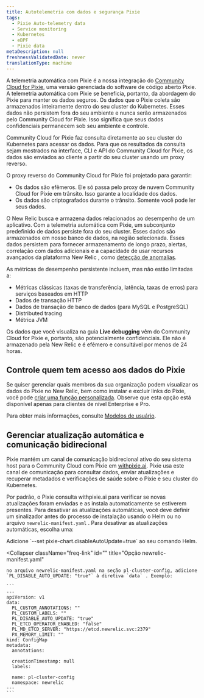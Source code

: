 ```yaml
---
title: Autotelemetria com dados e segurança Pixie
tags:
  - Pixie Auto-telemetry data
  - Service monitoring
  - Kubernetes
  - eBPF
  - Pixie data
metaDescription: null
freshnessValidatedDate: never
translationType: machine
---
```


A telemetria automática com Pixie é a nossa integração do [Community Cloud for Pixie](https://docs.px.dev/installing-pixie/install-guides/community-cloud-for-pixie/), uma versão gerenciada do software de código aberto Pixie. A telemetria automática com Pixie se beneficia, portanto, da abordagem do Pixie para manter os dados seguros. Os dados que o Pixie coleta são armazenados inteiramente dentro do seu cluster do Kubernetes. Esses dados não persistem fora do seu ambiente e nunca serão armazenados pelo Community Cloud for Pixie. Isso significa que seus dados confidenciais permanecem sob seu ambiente e controle.

Community Cloud for Pixie faz consulta diretamente ao seu cluster do Kubernetes para acessar os dados. Para que os resultados da consulta sejam mostrados na interface, CLI e API do Community Cloud for Pixie, os dados são enviados ao cliente a partir do seu cluster usando um proxy reverso.

O proxy reverso do Community Cloud for Pixie foi projetado para garantir:

* Os dados são efêmeros. Ele só passa pelo proxy de nuvem Community Cloud for Pixie em trânsito. Isso garante a localidade dos dados.
* Os dados são criptografados durante o trânsito. Somente você pode ler seus dados.

O New Relic busca e armazena dados relacionados ao desempenho de um aplicativo. Com a telemetria automática com Pixie, um subconjunto predefinido de dados persiste fora do seu cluster. Esses dados são armazenados em nosso banco de dados, na região selecionada. Esses dados persistem para fornecer armazenamento de longo prazo, alertas, correlação com dados adicionais e a capacidade de usar recursos avançados da plataforma New Relic , como [detecção de anomalias](/docs/alerts-applied-intelligence/applied-intelligence/anomaly-detection/anomaly-detection-applied-intelligence/).

As métricas de desempenho persistente incluem, mas não estão limitadas a:

* Métricas clássicas (taxas de transferência, latência, taxas de erros) para serviços baseados em HTTP
* Dados de transação HTTP
* Dados de transação de banco de dados (para MySQL e PostgreSQL)
* Distributed tracing
* Métrica JVM

Os dados que você visualiza na guia <DNT>**Live debugging**</DNT> vêm do Community Cloud for Pixie e, portanto, são potencialmente confidenciais. Ele não é armazenado pela New Relic e é efêmero e consultável por menos de 24 horas.

## Controle quem tem acesso aos dados do Pixie

Se quiser gerenciar quais membros da sua organização podem visualizar os dados do Pixie no New Relic, bem como instalar e excluir links do Pixie, você pode [criar uma função personalizada](/docs/accounts/accounts-billing/new-relic-one-user-management/tutorial-add-new-user-groups-roles-new-relic-one-user-model/#roles). Observe que esta opção está disponível apenas para clientes de nível Enterprise e Pro.

Para obter mais informações, consulte [Modelos de usuário](/docs/accounts/original-accounts-billing/original-product-based-pricing/overview-user-models).

## Gerenciar atualização automática e comunicação bidirecional

Pixie mantém um canal de comunicação bidirecional ativo do seu sistema host para o Community Cloud com Pixie em [withpixie.ai](https://work.withpixie.ai/). Pixie usa este canal de comunicação para consultar dados, enviar atualizações e recuperar metadados e verificações de saúde sobre o Pixie e seu cluster do Kubernetes.

Por padrão, o Pixie consulta withpixie.ai para verificar se novas atualizações foram enviadas e as instala automaticamente se estiverem presentes. Para desativar as atualizações automáticas, você deve definir um sinalizador antes do processo de instalação usando o Helm ou no arquivo `newrelic-manifest.yaml` . Para desativar as atualizações automáticas, escolha uma:

<CollapserGroup>
  <Collapser
    className="freq-link"
    id=""
    title="Opção de leme"
  >
    Adicione `--set pixie-chart.disableAutoUpdate=true` ao seu comando Helm.
  </Collapser>

  <Collapser
    className="freq-link"
    id=""
    title="Opção newrelic-manifest.yaml"
  >
    no arquivo newrelic-manifest.yaml na seção pl-cluster-config, adicione `PL_DISABLE_AUTO_UPDATE: "true"` à diretiva `data` . Exemplo:

    ```
    ---
    apiVersion: v1
    data:
      PL_CUSTOM_ANNOTATIONS: ""
      PL_CUSTOM_LABELS: ""
      PL_DISABLE_AUTO_UPDATE: "true"
      PL_ETCD_OPERATOR_ENABLED: "false"
      PL_MD_ETCD_SERVER: "https://etcd.newrelic.svc:2379"
      PX_MEMORY_LIMIT: ""
    kind: ConfigMap
    metadata:
      annotations:

      creationTimestamp: null
      labels:

      name: pl-cluster-config
      namespace: newrelic
    ---
    ```
  </Collapser>
</CollapserGroup>